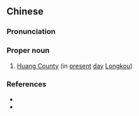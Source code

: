 {{also|黄县}}
==Chinese==
{{zh-forms|s=黄县}}

===Pronunciation===
{{zh-pron
|m=Huáng Xiàn
|cat=pn
}}

===Proper noun===
{{zh-proper noun}}

# {{lb|zh|archaic}} [[w:Longkou|Huang County]] (in [[present]] [[day]] [[w:Longkou|Longkou]])

===References===
* {{pedialite|龍口市|lang=zh}}
* {{pedialite|Longkou}}